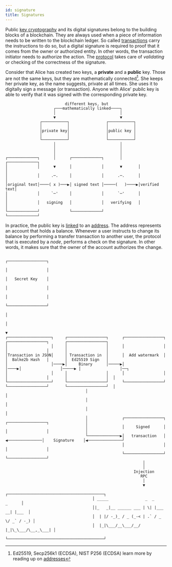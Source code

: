 ```yaml
---
id: signature
title: Signatures
---
```


Public [key cryptography](key-pair) and its digital signatures belong to the building blocks of a blockchain. They are always used when a piece of information needs to be written to the blockchain ledger. So called [transactions](transaction.md) carry the instructions to do so, but a digital signature is required to proof that it comes from the owner or authorized entity. In other words, the transaction initiator needs to authorize the action. The [protocol](protocol) takes care of *validating* or checking of the correctness of the signature. 

Consider that Alice has created two keys, a **private** and a **public** key. Those are not the same keys, but they are mathematically connected[^1]. She keeps her private key, as the name suggests, private at all times. She uses it to digitally sign a message (or transaction). Anyone with Alice' pubilc key is able to verify that it was signed with the corresponding private key. 


```
                          different keys, but                            
                     ┌───mathematically linked────┐                      
                     │                            │                      
                     ▼                            ▼                      
               ┌───────────┐                ┌───────────┐                
               │           │                │           │                
               │private key│                │public key │                
               │           │                │           │                
               └───────────┘                └───────────┘                
                     │                            │                      
                     │                            │                      
                     │                            │                      
┌─────────────┐      │      ┌─────────────┐       │       ┌─────────────┐
│             │      ▼      │             │       ▼       │             │
│             │     .─.     │             │      .─.      │             │
│original text│────( x )───▶│ signed text │─────(   )────▶│verified text│
│             │     `─'     │             │      `─'      │             │
│             │   signing   │             │   verifying   │             │
└─────────────┘             └─────────────┘               └─────────────┘
```

In practice, the public key is [linked](key-pair.md) to an [address](address.md). The address represents an account that holds a balance. Whenever a user instructs to change its balance by performing a transfer transaction to another user, the protocol that is executed by a *node*, performs a check on the signature. In other words, it makes sure that the owner of the account authorizes the change. 

```
                                                                                                     ┌─────────────────┐   
                                                                                                     │                 │   
                                                                                                     │   Secret Key    │   
                                                                                                     │                 │   
                                                                                                     │                 │   
                                                                                                     └─────────────────┘   
                                                                                                              │            
                                                                                                              │            
                                                                                                              ▼            
┌───────────────────┐     ┌─────────────────┐      ┌─────────────────┐     ┌─────────────────┐       ┌─────────────────┐   
│                   │     │                 │      │                 │     │                 │       │                 │   
│Transaction in JSON│     │ Transaction in  │      │  Add watermark  │     │  Balke2b Hash   │       │  Ed25519 Sign   │   
│                   │────▶│     Binary      │─────▶│                 │────▶│                 │─────▶ │                 │──┐
│                   │     │                 │      │                 │     │                 │       │                 │  │
└───────────────────┘     └─────────────────┘      └─────────────────┘     └─────────────────┘       └─────────────────┘  │
                                   │                                                                                      │
                                   │                                                                                      │
                                   │                                                                                      │
                                   │               ┌─────────────────┐                 ┌─────────────────┐                │
                                   │               │     Signed      │                 │                 │                │
                                   └──────────────▶│   transaction   │ ◀───────────────│    Signature    │◀───────────────┘
                                                   │                 │                 │                 │                 
                                                   └─────────────────┘                 └─────────────────┘                 
                                                            │                                                              
                                                            │                                                              
                                                        Injection                                                          
                                                           RPC                                                             
                                                            │                                                              
                                                            ▼                                                              
                                      ┌──────────────────────────────────────────┐                                         
                                      │ _____                _  _         _      │                                         
                                      │|_   _|__ ______ ___ | \| |___  __| |___  │                                         
                                      │  | |/ -_)_ / _ (_-< | .` / _ \/ _` / -_) │                                         
                                      │  |_|\___/__\___/__/ |_|\_\___/\__,_\___| │                                         
                                      └──────────────────────────────────────────┘                                         
```

[^1]: Ed25519, Secp256k1 (ECDSA), NIST P256 (ECDSA) learn more by reading up on [addresses](address.md)